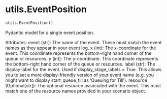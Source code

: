 # utils.EventPosition { #vidigi.utils.EventPosition }

```python
utils.EventPosition()
```

Pydantic model for a single event position.

Attributes:
    event (str): The name of the event. These must match the event names as they appear in your event log.
    x (int): The x-coordinate for the event. This coordinate represents the bottom-right hand corner of the queue or resources.
    y (int): The y-coordinate. This coordinate represents the bottom-right hand corner of the queue or resources.
    label (str): The display label for the event. Used if display_stage_labels = True. This allows you to set a more display-friendly version of your event name (e.g. you might want to display start_queue_till as 'Queuing for Till').
    resource (Optional[str]): The optional resource associated with the event. This must match one of the resource names provided in your scenario object.